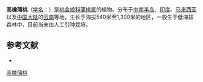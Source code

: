 {{Speciesbox
| name = 高檐蒲桃
| status = 
| status_system = 
| image = 
| genus = Syzygium
| species = oblatum
| authority = (Roxb.) Wall.
}}

'''高檐蒲桃'''（[[学名|学名]]：{{lang|la|''Syzygium oblatum''}}）是[[桃金娘科|桃金娘科]][[蒲桃属|蒲桃属]]的植物。分布于[[中南半岛|中南半岛]]、[[印度|印度]]、[[马来西亚|马来西亚]]以及[[中国大陆|中国大陆]]的[[云南|云南]]等地，生长于海拔540米至1,300米的地区，一般生于低海拔森林中，目前尚未由人工引种栽培。

== 参考文献 ==
<div class="references-small">
* {{cite web| url =http://www.bioinfo.cn/db05/KmzwSpecies.php?action=view&id=13375| title =高檐蒲桃| work =《中国高等植物数据库全库》| publisher =中国科学院微生物研究所| author =昆明植物研究所| accessdate =2009-02-24| deadurl =yes| archiveurl =https://web.archive.org/web/20160305035351/http://www.bioinfo.cn/db05/KmzwSpecies.php?action=view&id=13375| archivedate =2016-03-05}}
</div>
{{Taxonbar|from=Q15227763}}

{{DEFAULTSORT:Syzygium oblatum}}
[[Category:蒲桃属|高檐蒲桃]]


{{Myrtaceae-stub}}